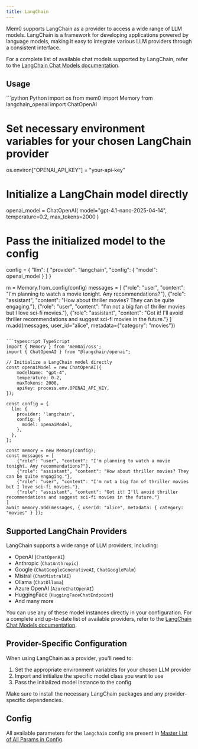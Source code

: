 ```yaml
---
title: LangChain
---
```



Mem0 supports LangChain as a provider to access a wide range of LLM models. LangChain is a framework for developing applications powered by language models, making it easy to integrate various LLM providers through a consistent interface.

For a complete list of available chat models supported by LangChain, refer to the [LangChain Chat Models documentation](https://python.langchain.com/docs/integrations/chat).

## Usage

<CodeGroup>
```python Python
import os
from mem0 import Memory
from langchain_openai import ChatOpenAI

# Set necessary environment variables for your chosen LangChain provider
os.environ["OPENAI_API_KEY"] = "your-api-key"

# Initialize a LangChain model directly
openai_model = ChatOpenAI(
    model="gpt-4.1-nano-2025-04-14",
    temperature=0.2,
    max_tokens=2000
)

# Pass the initialized model to the config
config = {
    "llm": {
        "provider": "langchain",
        "config": {
            "model": openai_model
        }
    }
}

m = Memory.from_config(config)
messages = [
    {"role": "user", "content": "I'm planning to watch a movie tonight. Any recommendations?"},
    {"role": "assistant", "content": "How about thriller movies? They can be quite engaging."},
    {"role": "user", "content": "I'm not a big fan of thriller movies but I love sci-fi movies."},
    {"role": "assistant", "content": "Got it! I'll avoid thriller recommendations and suggest sci-fi movies in the future."}
]
m.add(messages, user_id="alice", metadata={"category": "movies"})
```

```typescript TypeScript
import { Memory } from 'mem0ai/oss';
import { ChatOpenAI } from "@langchain/openai";

// Initialize a LangChain model directly
const openaiModel = new ChatOpenAI({
    modelName: "gpt-4",
    temperature: 0.2,
    maxTokens: 2000,
    apiKey: process.env.OPENAI_API_KEY,
});

const config = {
  llm: {
    provider: 'langchain',
    config: {
      model: openaiModel,
    },
  },
};

const memory = new Memory(config);
const messages = [
    {"role": "user", "content": "I'm planning to watch a movie tonight. Any recommendations?"},
    {"role": "assistant", "content": "How about thriller movies? They can be quite engaging."},
    {"role": "user", "content": "I'm not a big fan of thriller movies but I love sci-fi movies."},
    {"role": "assistant", "content": "Got it! I'll avoid thriller recommendations and suggest sci-fi movies in the future."}
]
await memory.add(messages, { userId: "alice", metadata: { category: "movies" } });
```
</CodeGroup>

## Supported LangChain Providers

LangChain supports a wide range of LLM providers, including:

- OpenAI (`ChatOpenAI`)
- Anthropic (`ChatAnthropic`)
- Google (`ChatGoogleGenerativeAI`, `ChatGooglePalm`)
- Mistral (`ChatMistralAI`)
- Ollama (`ChatOllama`)
- Azure OpenAI (`AzureChatOpenAI`)
- HuggingFace (`HuggingFaceChatEndpoint`)
- And many more

You can use any of these model instances directly in your configuration. For a complete and up-to-date list of available providers, refer to the [LangChain Chat Models documentation](https://python.langchain.com/docs/integrations/chat).

## Provider-Specific Configuration

When using LangChain as a provider, you'll need to:

1. Set the appropriate environment variables for your chosen LLM provider
2. Import and initialize the specific model class you want to use
3. Pass the initialized model instance to the config

<Note>
  Make sure to install the necessary LangChain packages and any provider-specific dependencies.
</Note>

## Config

All available parameters for the `langchain` config are present in [Master List of All Params in Config](../config).
